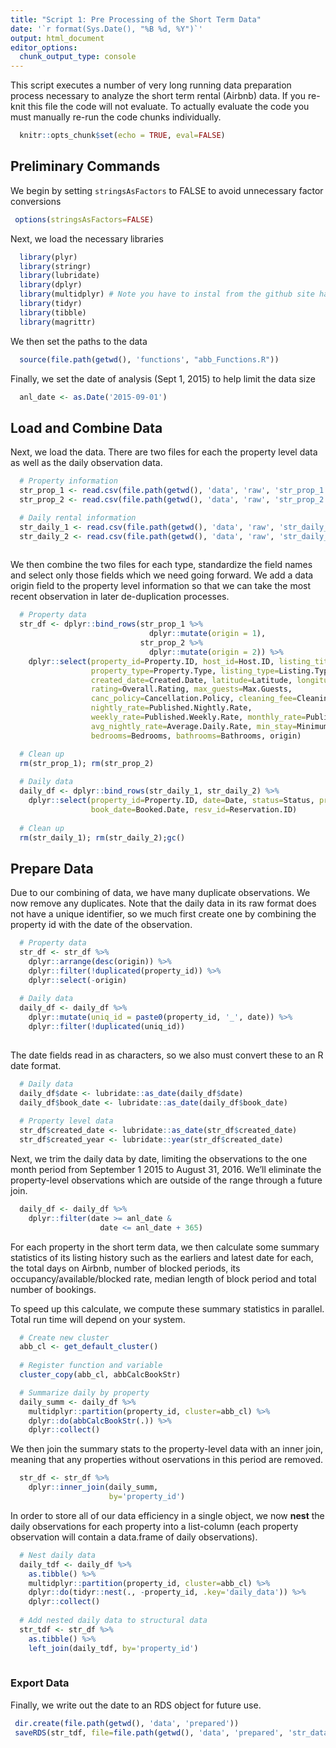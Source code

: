 ```yaml
---
title: "Script 1: Pre Processing of the Short Term Data"
date: '`r format(Sys.Date(), "%B %d, %Y")`'
output: html_document
editor_options: 
  chunk_output_type: console
---
```


This script executes a number of very long running data preparation process necessary to analyze the short term rental (Airbnb) data.  If you re-knit this file the code will not evaluate.  To actually evaluate the code you must manually re-run the code chunks individually. 

```r

  knitr::opts_chunk$set(echo = TRUE, eval=FALSE)

```

## Preliminary Commands

We begin by setting `stringsAsFactors` to FALSE to avoid unnecessary factor conversions

```r

 options(stringsAsFactors=FALSE)

```

Next, we load the necessary libraries

```r

  library(plyr)
  library(stringr)
  library(lubridate)
  library(dplyr)
  library(multidplyr) # Note you have to instal from the github site hadley/multidplyr
  library(tidyr)
  library(tibble)
  library(magrittr)

```

We then set the paths to the data

```r

  source(file.path(getwd(), 'functions', "abb_Functions.R"))

```

Finally, we set the date of analysis (Sept 1, 2015) to help limit the data size

```r

  anl_date <- as.Date('2015-09-01')

```

## Load and Combine Data

Next, we load the data. There are two files for each the property level data as well as the daily observation data.

```r
   
  # Property information
  str_prop_1 <- read.csv(file.path(getwd(), 'data', 'raw', 'str_prop_1.csv'), header=T)
  str_prop_2 <- read.csv(file.path(getwd(), 'data', 'raw', 'str_prop_2.csv'), header=T)

  # Daily rental information
  str_daily_1 <- read.csv(file.path(getwd(), 'data', 'raw', 'str_daily_1.csv'), header=T)
  str_daily_2 <- read.csv(file.path(getwd(), 'data', 'raw', 'str_daily_2.csv'), header=T)
  
```

We then combine the two files for each type, standardize the field names and select only those fields which we need going forward.  We add a data origin field to the property level information so that we can take the most recent observation in later de-duplication processes. 

```r

  # Property data
  str_df <- dplyr::bind_rows(str_prop_1 %>% 
                               dplyr::mutate(origin = 1), 
                             str_prop_2 %>% 
                               dplyr::mutate(origin = 2)) %>%
    dplyr::select(property_id=Property.ID, host_id=Host.ID, listing_title=Listing.Title, 
                  property_type=Property.Type, listing_type=Listing.Type,
                  created_date=Created.Date, latitude=Latitude, longitude=Longitude,
                  rating=Overall.Rating, max_guests=Max.Guests, 
                  canc_policy=Cancellation.Policy, cleaning_fee=Cleaning.Fee, 
                  nightly_rate=Published.Nightly.Rate, 
                  weekly_rate=Published.Weekly.Rate, monthly_rate=Published.Monthly.Rate, 
                  avg_nightly_rate=Average.Daily.Rate, min_stay=Minimum.Stay, 
                  bedrooms=Bedrooms, bathrooms=Bathrooms, origin)

  # Clean up
  rm(str_prop_1); rm(str_prop_2)
  
  # Daily data
  daily_df <- dplyr::bind_rows(str_daily_1, str_daily_2) %>%
    dplyr::select(property_id=Property.ID, date=Date, status=Status, price=Price,
                  book_date=Booked.Date, resv_id=Reservation.ID)
  
  # Clean up
  rm(str_daily_1); rm(str_daily_2);gc()

```

## Prepare Data

Due to our combining of data, we have many duplicate observations.  We now remove any duplicates.  Note that the daily data in its raw format does not have a unique identifier, so we much first create one by combining the property id with the date of the observation. 
    
```r

  # Property data
  str_df <- str_df %>% 
    dplyr::arrange(desc(origin)) %>%
    dplyr::filter(!duplicated(property_id)) %>%
    dplyr::select(-origin)
  
  # Daily data
  daily_df <- daily_df %>%
    dplyr::mutate(uniq_id = paste0(property_id, '_', date)) %>%
    dplyr::filter(!duplicated(uniq_id))
  
```

The date fields read in as characters, so we also must convert these to an R date format. 

```r

  # Daily data
  daily_df$date <- lubridate::as_date(daily_df$date)
  daily_df$book_date <- lubridate::as_date(daily_df$book_date)
  
  # Property level data
  str_df$created_date <- lubridate::as_date(str_df$created_date)
  str_df$created_year <- lubridate::year(str_df$created_date)

```

Next, we trim the daily data by date, limiting the observations to the one month period from September 1 2015 to August 31, 2016. We'll eliminate the property-level observations which are outside of the range through a future join. 

```r

  daily_df <- daily_df %>%
    dplyr::filter(date >= anl_date &
                    date <= anl_date + 365)

```

For each property in the short term data, we then calculate some summary statistics of its listing history such as the earliers and latest date for each, the total days on Airbnb, number of blocked periods, its occupancy/available/blocked rate, median length of block period and total number of bookings.

To speed up this calculate, we compute these summary statistics in parallel.  Total run time will depend on your system.  

```r

  # Create new cluster
  abb_cl <- get_default_cluster() 
  
  # Register function and variable
  cluster_copy(abb_cl, abbCalcBookStr)

  # Summarize daily by property
  daily_summ <- daily_df %>% 
    multidplyr::partition(property_id, cluster=abb_cl) %>% 
    dplyr::do(abbCalcBookStr(.)) %>% 
    dplyr::collect()

```

We then join the summary stats to the property-level data with an inner join, meaning that any properties without oservations in this period are removed.  

```r

  str_df <- str_df %>%
    dplyr::inner_join(daily_summ, 
                      by='property_id')

```

In order to store all of our data efficiency in a single object, we now **nest** the daily observations for each property into a list-column (each property observation will contain a data.frame of daily observations).

```r

  # Nest daily data
  daily_tdf <- daily_df %>%
    as.tibble() %>%
    multidplyr::partition(property_id, cluster=abb_cl) %>% 
    dplyr::do(tidyr::nest(., -property_id, .key='daily_data')) %>% 
    dplyr::collect()
  
  # Add nested daily data to structural data
  str_tdf <- str_df %>%
    as.tibble() %>%
    left_join(daily_tdf, by='property_id')
 
```

### Export Data

Finally, we write out the date to an RDS object for future use. 

```r
 
 dir.create(file.path(getwd(), 'data', 'prepared'))
 saveRDS(str_tdf, file=file.path(getwd(), 'data', 'prepared', 'str_data.RDS'))
 
```
